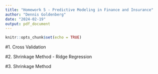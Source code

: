 ```yaml
---
title: "Homework 5 - Predictive Modeling in Finance and Insurance"
author: "Dennis Goldenberg"
date: "2024-02-19"
output: pdf_document
---
```


```r
knitr::opts_chunk$set(echo = TRUE)
```

#1. Cross Validation

\newpage

#2. Shrinkage Method - Ridge Regression

\newpage

#3. Shrinkage Method

